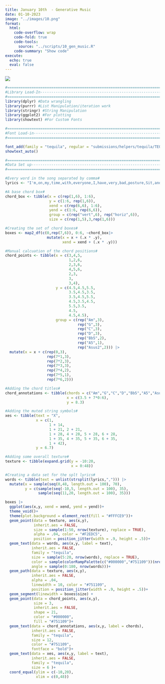 ```yaml
---
title: January 10th  - Generative Music
date: 01-10-2023
image: "../images/10.png"
format:
  html:
    code-overflow: wrap
    code-fold: true
    code-tools:
      source: "../scripts/10_gen_music.R"
    code-summary: "Show code"
execute:
  echo: true
  eval: false
---
```


![](/images/10.png){fig-alt="An image of the five guitar chords maps of the notes played in the Nirvana song, Pennyroyal Tea on a beige background. The lyrics to the song is randomly placed on the page at different positions and angles in a dark maroon font." fig-align="center"}

```r
#=============================================================================#
#Library Load-In---------------------------------------------------------------
#=============================================================================#
library(dplyr) #Data wrangling
library(purrr) #List Manipulation/iteration work
library(stringr) #String Manipulation
library(ggplot2) #For plotting
library(showtext) #For Custom Fonts

#=============================================================================#
#Font Load-in------------------------------------------------------------------
#=============================================================================#

font_add(family = "tequila", regular = "submissions/helpers/tequila/TEQUILA_.TTF")
showtext_auto()

#=============================================================================#
#Data Set up-------------------------------------------------------------------
#=============================================================================#

#Every word in the song separated by comma#
lyrics <- "I'm,on,my,time,with,everyone,I,have,very,bad,posture,Sit,and,drink,Pennyroyal,Tea,Distill,the,life,that's,inside,of,me,Sit,and,drink,Pennyroyal,Tea,I'm,anemic,royalty,Give,me,a,Leonard,Cohen,afterworld,So,I,can,sigh,eternally,I'm,so,tired,I,can't,sleep,I'm,a,liar,and,a,thief,Sit,and,drink,Pennyroyal,Tea,I'm,anemic,royalty,I'm,on,warm,milk,and,laxatives,Cherry-flavored,antacids"

#A base chord box#
chord_box <- tibble(x = c(rep(1,6), 1:6),
                    y = c(1:6, rep(1,6)),
                    xend = c(rep(6,6), 1:6),
                    yend = c(1:6, rep(6,6)),
                    group = c(rep("vert",6), rep("horiz",6)),
                    size = c(rep(1,5),3,rep(1,6)))

#Creating the set of chord boxes#
boxes <- map2_df(c(0,rep(7,6)), 0:6, ~chord_box|>
                   mutate(x = x + (.x * .y),
                          xend = xend + (.x * .y)))

#Manual calcuation of the chord positions#
chord_points <- tibble(x = c(3,4,5,
                             1,2,6,
                             2,3,6,
                             4,5,6,
                             2,3,
                             3,
                             3,4),
                       y = c(4.5,4.5,5.5,
                             3.5,4.5,3.5,
                             3.5,4.5,5.5,
                             4.5,3.5,4.5,
                             5.5,3.5,
                             4.5,
                             4.5,4.5),
                       group = c(rep("Am",3),
                                 rep("G",3),
                                 rep("C",3),
                                 rep("D",3),
                                 rep("Bb5",2),
                                 rep("A5",1),
                                 rep("Asus2",2))) |>
  mutate(x = x + c(rep(0,3),
                   rep(7*1,3),
                   rep(7*2,3),
                   rep(7*3,3),
                   rep(7*4,2),
                   rep(7*5,1),
                   rep(7*6,2)))

#Adding the chord titles#
chord_annotations <- tibble(chords = c("Am","G","C","D","Bb5","A5","Asus2"),
                            x = c(3.5 + 7*0:6),
                            y = 8.3)

#Adding the muted string symbols#
xes <- tibble(text = "X",
              x = c(1,
                    1 + 14,
                    1 + 21, 2 + 21,
                    1 + 28, 4 + 28, 5 + 28, 6 + 28,
                    1 + 35, 4 + 35, 5 + 35, 6 + 35,
                    1 + 42),
              y = 6.7)

#Adding some overall texture#
texture <- tibble(expand.grid(y = -10:20,
                              x = 0:48))

#Creating a data set for the splt lyrics#
words <- tibble(text = unlist(strsplit(lyrics,","))) |>
  mutate(x = sample(seq(0,48, length.out = 100), 70),
         y = c(sample(seq(-10,5, length.out = 100), 35),
               sample(seq(11,20, length.out = 100), 35)))

boxes |>
  ggplot(aes(x,y, xend = xend, yend = yend))+
  theme_void()+
  theme(plot.background = element_rect(fill = "#FFFCE9"))+
  geom_point(data = texture, aes(x,y), 
             inherit.aes = FALSE, 
             size = sample(1:50, nrow(texture), replace = TRUE), 
             alpha = .04, color = "#F2EDC5", 
             position = position_jitter(width = .9, height = .5))+
  geom_text(data = words, aes(x,y, label = text), 
            inherit.aes = FALSE, 
            family = "tequila", 
            size = sample(5:20, nrow(words), replace = TRUE), 
            color = sample(colorRampPalette(c("#000000","#751109"))(nrow(words))), 
            angle = sample(0:180, nrow(words)))+
  geom_path(data = texture, aes(x,y), 
            inherit.aes = FALSE,  
            alpha = .04, 
            linewidth = 10, color = "#751109", 
            position = position_jitter(width = .9, height = .5))+
  geom_segment(linewidth = boxes$size) +
  geom_point(data = chord_points, aes(x,y), 
             size = 3, 
             inherit.aes = FALSE, 
             shape = 21, 
             color = "#000000", 
             fill = "#751109")+
  geom_text(data = chord_annotations, aes(x,y, label = chords), 
            inherit.aes = FALSE, 
            family = "tequila", 
            size = 12, 
            color = "#751109", 
            fontface = "bold")+
  geom_text(data = xes, aes(x,y, label = text), 
            inherit.aes = FALSE, 
            family = "tequila", 
            size = 6 )+
  coord_equal(ylim = c(-10,20), 
              xlim = c(0,48))
```